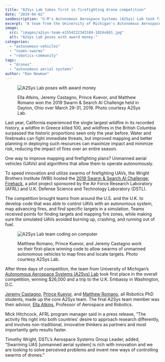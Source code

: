 ```yaml
---
title: "A2Sys Lab takes first in firefighting drone competition"
date: "2019-04-02"
seoDescription: "U-M's Autonomous Aerospace Systems (A2Sys) Lab took first place in a firefighting drone competition."
excerpt: "A team from the University of Michigan's Autonomous Aerospace Systems (A2Sys) Lab took first place in a firefighting drone competition."
image:
  src: "images/a2sys-team-e1554222343184-1024x681.jpg"
  alt: "A2Sys Lab poses with award money."
categories:
  - "autonomous-vehicles"
  - "teams-swarms"
  - "robotics-community"
tags:
  - "drones"
  - "autonomous aerial systems"
author: "Dan Newman"
---
```


<figure>

![A2Sys Lab poses with award money](images/a2sys-team-e1554222343184-1024x681.jpg)

<figcaption>

Ella Atkins, Jeremy Castagno, Prince Kuevor, and Matthew Romano won the 2019 Swarm & Search AI Challenge held in Dayton, Ohio over March 29-31, 2019. Photo courtesy A2Sys Lab.

</figcaption>

</figure>

Last year, California experienced the single largest wildfire in its recorded history, a wildfire in Greece killed 100, and wildfires in the British Columbia surpassed the historic proportions seen only the year before. Water and firebreaks can fight immediate threats, but improved mapping and better planning in deploying such resources can maximize impact and minimize risk, reducing the impact of fires over an entire season.  

One way to improve mapping and firefighting plans? Unmanned aerial vehicles (UAVs) and algorithms that allow them to operate autonomously.



To speed innovation and utilize swarms of firefighting UAVs, the Wright Brothers Institute (WBI) hosted the [2019 Swarm & Search AI Challenge: Firehack](https://www.wbi-innovates.com/single-post/2019/03/19/2019-Swarm-Search-AI-Challenge-Fire-Hack---PRESS-KIT), a pilot project sponsored by the Air Force Research Laboratory (AFRL) and U.K. Defense Science and Technology Laboratory (DSTL).

<VideoCenter url="XNF\_Sddlgy4" />

The competition brought teams from around the U.S. and the U.K. to develop code that was able to control UAVs with an autonomous system, map advancing fires, and find specific targets in a simulation. Teams received points for finding targets and mapping fire zones, while making sure the simulated UAVs avoided burning up, crashing, and running out of fuel.

<figure>

![A2Sys Lab team coding on computer](images/coding-1024x735.jpg)

<figcaption>

Matthew Romano, Prince Kuevor, and Jeremy Castagno work on their first-place winning code to allow swarms of unmanned autonomous vehicles to map fires and locate targets. Photo courtesy A2Sys Lab.

</figcaption>

</figure>

After three days of competition, the team from University of Michigan’s [Autonomous Aerospace Systems (A2Sys) Lab](https://a2sys.engin.umich.edu) took first place in the overall competition, winning $26,000 and a trip to the U.K. Embassy in Washington, D.C.  

[Jeremy Castagno](https://a2sys.engin.umich.edu/people/jeremy-castagno/), [Prince Kuevor](https://a2sys.engin.umich.edu/people/prince-kuevor/), and [Matthew Romano](https://a2sys.engin.umich.edu/people/matthew-romano/), all Robotics PhD students, made up the core A2Sys team. The final A2Sys team member was their advisor, [Ella Atkins](https://robotics.umich.edu/profile/ella-atkins/), Professor of Aerospace and Robotics.  

<VideoCenter url="HHM3k0WChiE" />

Mick Hitchcock, AFRL program manager said in a press release, “The activity fits right into both countries’ desire to approach research differently, and involves non-traditional, innovative thinkers as partners and most importantly gets results faster.

Timothy Wright, DSTL’s Aerospace Systems Group Leader, added, “Swarming UAS \[unmanned aerial system\] is rich with innovation and we are looking to solve perceived problems and invent new ways of controlling swarms of drones.”
